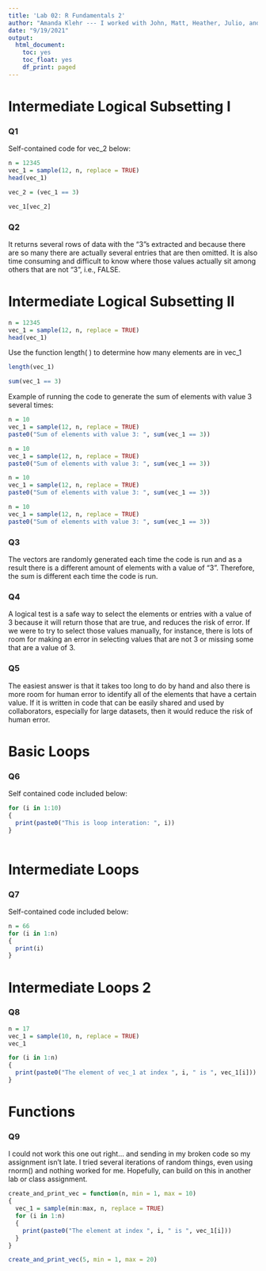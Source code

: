 ```yaml
---
title: 'Lab 02: R Fundamentals 2'
author: "Amanda Klehr --- I worked with John, Matt, Heather, Julio, and Bonnie"
date: "9/19/2021"
output:
  html_document:
    toc: yes
    toc_float: yes
    df_print: paged
---
```


# Intermediate Logical Subsetting I 

### Q1 
Self-contained code for vec_2 below: 

```r
n = 12345
vec_1 = sample(12, n, replace = TRUE)
head(vec_1)

vec_2 = (vec_1 == 3)

vec_1[vec_2]
```

### Q2 
It returns several rows of data with the "3"s extracted and because there are so many there are actually several entries that are then omitted. It is also time consuming and difficult to know where those values actually sit among others that are not "3", i.e., FALSE.  


# Intermediate Logical Subsetting II

```r
n = 12345
vec_1 = sample(12, n, replace = TRUE)
head(vec_1)
```

Use the function length( ) to determine how many elements are in vec_1

```r
length(vec_1)

sum(vec_1 == 3)
```

Example of running the code to generate the sum of elements with value 3 several times: 

```r
n = 10
vec_1 = sample(12, n, replace = TRUE)
paste0("Sum of elements with value 3: ", sum(vec_1 == 3))
```

```r
n = 10
vec_1 = sample(12, n, replace = TRUE)
paste0("Sum of elements with value 3: ", sum(vec_1 == 3))
```

```r
n = 10
vec_1 = sample(12, n, replace = TRUE)
paste0("Sum of elements with value 3: ", sum(vec_1 == 3))
```
```r
n = 10
vec_1 = sample(12, n, replace = TRUE)
paste0("Sum of elements with value 3: ", sum(vec_1 == 3))
```

### Q3
The vectors are randomly generated each time the code is run and as a result there is a different amount of elements with a value of "3". Therefore, the sum is different each time the code is run. 

### Q4
A logical test is a safe way to select the elements or entries with a value of 3 because it will return those that are true, and reduces the risk of error. If we were to try to select those values manually, for instance, there is lots of room for making an error in selecting values that are not 3 or missing some that are a value of 3.  

### Q5
The easiest answer is that it takes too long to do by hand and also there is more room for human error to identify all of the elements that have a certain value. If it is written in code that can be easily shared and used by collaborators, especially for large datasets, then it would reduce the risk of human error.   

# Basic Loops

### Q6
Self contained code included below:

```r

for (i in 1:10)
{
  print(paste0("This is loop interation: ", i))
}
      
```

# Intermediate Loops

### Q7
Self-contained code included below:

```r
n = 66
for (i in 1:n)
{
  print(i)
}
```


# Intermediate Loops 2

### Q8

```r
n = 17
vec_1 = sample(10, n, replace = TRUE)
vec_1

for (i in 1:n)
{
  print(paste0("The element of vec_1 at index ", i, " is ", vec_1[i]))
}  
```

# Functions

### Q9

I could not work this one out right... and sending in my broken code so my assignment isn't late. I tried several iterations of random things, even using rnorm() and nothing worked for me. Hopefully, can build on this in another lab or class assignment.
```r
create_and_print_vec = function(n, min = 1, max = 10)
{
  vec_1 = sample(min:max, n, replace = TRUE)
  for (i in 1:n)
  {
    print(paste0("The element at index ", i, " is ", vec_1[i]))
  }
}

create_and_print_vec(5, min = 1, max = 20)


        
```


